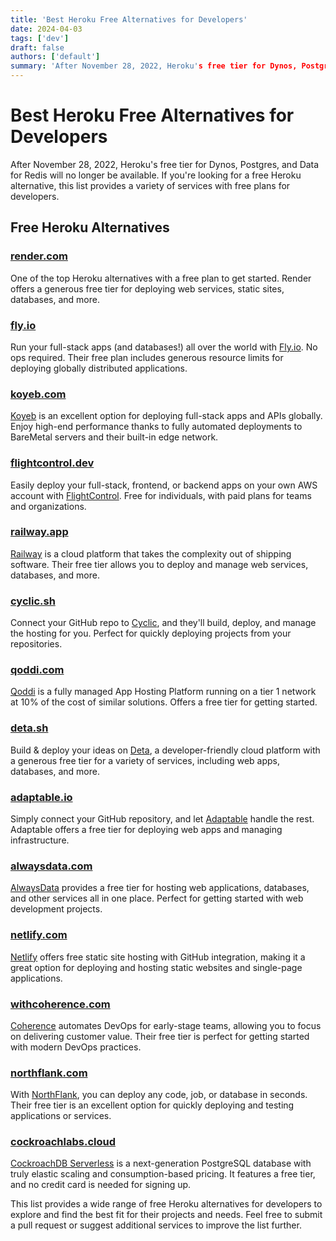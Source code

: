```yaml
---
title: 'Best Heroku Free Alternatives for Developers'
date: 2024-04-03
tags: ['dev']
draft: false
authors: ['default']
summary: 'After November 28, 2022, Heroku's free tier for Dynos, Postgres, and Data for Redis will no longer be available. If you're looking for a free Heroku alternative, this list provides a variety of services with free plans for developers.'
---
```

# Best Heroku Free Alternatives for Developers

After November 28, 2022, Heroku's free tier for Dynos, Postgres, and Data for Redis will no longer be available. If you're looking for a free Heroku alternative, this list provides a variety of services with free plans for developers.

## Free Heroku Alternatives

### [render.com](https://render.com/)
One of the top Heroku alternatives with a free plan to get started. Render offers a generous free tier for deploying web services, static sites, databases, and more.

### [fly.io](https://fly.io/)
Run your full-stack apps (and databases!) all over the world with [Fly.io](https://fly.io/). No ops required. Their free plan includes generous resource limits for deploying globally distributed applications.

### [koyeb.com](https://www.koyeb.com)
[Koyeb](https://www.koyeb.com) is an excellent option for deploying full-stack apps and APIs globally. Enjoy high-end performance thanks to fully automated deployments to BareMetal servers and their built-in edge network.

### [flightcontrol.dev](https://www.flightcontrol.dev?ref=heroku-free-alternatives)
Easily deploy your full-stack, frontend, or backend apps on your own AWS account with [FlightControl](https://www.flightcontrol.dev?ref=heroku-free-alternatives). Free for individuals, with paid plans for teams and organizations.

### [railway.app](https://railway.app/)
[Railway](https://railway.app/) is a cloud platform that takes the complexity out of shipping software. Their free tier allows you to deploy and manage web services, databases, and more.

### [cyclic.sh](https://www.cyclic.sh/)
Connect your GitHub repo to [Cyclic](https://www.cyclic.sh/), and they'll build, deploy, and manage the hosting for you. Perfect for quickly deploying projects from your repositories.

### [qoddi.com](https://qoddi.com/)
[Qoddi](https://qoddi.com/) is a fully managed App Hosting Platform running on a tier 1 network at 10% of the cost of similar solutions. Offers a free tier for getting started.

### [deta.sh](https://www.deta.sh/)
Build & deploy your ideas on [Deta](https://www.deta.sh/), a developer-friendly cloud platform with a generous free tier for a variety of services, including web apps, databases, and more.

### [adaptable.io](https://adaptable.io/)
Simply connect your GitHub repository, and let [Adaptable](https://adaptable.io/) handle the rest. Adaptable offers a free tier for deploying web apps and managing infrastructure.

### [alwaysdata.com](https://www.alwaysdata.com/en/)
[AlwaysData](https://www.alwaysdata.com/en/) provides a free tier for hosting web applications, databases, and other services all in one place. Perfect for getting started with web development projects.

### [netlify.com](https://www.netlify.com/)
[Netlify](https://www.netlify.com/) offers free static site hosting with GitHub integration, making it a great option for deploying and hosting static websites and single-page applications.

### [withcoherence.com](https://www.withcoherence.com/)
[Coherence](https://www.withcoherence.com/) automates DevOps for early-stage teams, allowing you to focus on delivering customer value. Their free tier is perfect for getting started with modern DevOps practices.

### [northflank.com](https://www.northflank.com/)
With [NorthFlank](https://www.northflank.com/), you can deploy any code, job, or database in seconds. Their free tier is an excellent option for quickly deploying and testing applications or services.

### [cockroachlabs.cloud](https://cockroachlabs.cloud/)
[CockroachDB Serverless](https://cockroachlabs.cloud/) is a next-generation PostgreSQL database with truly elastic scaling and consumption-based pricing. It features a free tier, and no credit card is needed for signing up.

This list provides a wide range of free Heroku alternatives for developers to explore and find the best fit for their projects and needs. Feel free to submit a pull request or suggest additional services to improve the list further.
